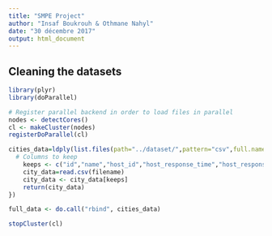```yaml
---
title: "SMPE Project"
author: "Insaf Boukrouh & Othmane Nahyl"
date: "30 décembre 2017"
output: html_document
---
```


## Cleaning the datasets

```r
library(plyr)
library(doParallel)

# Register parallel backend in order to load files in parallel
nodes <- detectCores()
cl <- makeCluster(nodes)
registerDoParallel(cl)

cities_data=ldply(list.files(path="../dataset/",pattern="csv",full.names=TRUE),.parallel = TRUE,function(filename) {
  # Columns to keep
    keeps <- c("id","name","host_id","host_response_time","host_response_rate","host_acceptance_rate","host_total_listings_count","zipcode","country_code","property_type","room_type","accommodates","bathrooms","bedrooms","beds","bed_type","square_feet","price","security_deposit","cleaning_fee","extra_people","minimum_nights","maximum_nights","number_of_reviews","review_scores_rating","review_scores_accuracy","review_scores_cleanliness","review_scores_checkin","review_scores_communication","review_scores_location","review_scores_value","instant_bookable","cancellation_policy")
    city_data=read.csv(filename)
    city_data <- city_data[keeps]
    return(city_data)
})

full_data <- do.call("rbind", cities_data)

stopCluster(cl)
```



